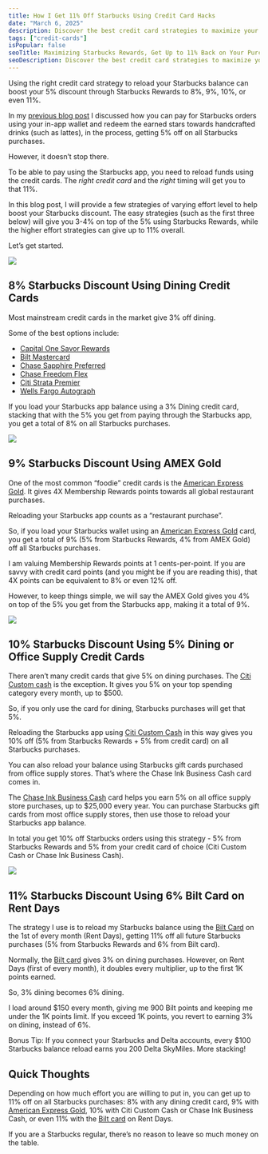 ```yaml
---
title: How I Get 11% Off Starbucks Using Credit Card Hacks
date: "March 6, 2025"
description: Discover the best credit card strategies to maximize your Starbucks discount!
tags: ["credit-cards"]
isPopular: false
seoTitle: Maximizing Starbucks Rewards, Get Up to 11% Back on Your Purchases.
seoDescription: Discover the best credit card strategies to maximize your Starbucks discount!
---
```

Using the right credit card strategy to reload your Starbucks balance can boost your 5% discount through Starbucks Rewards to 8%, 9%, 10%, or even 11%. 

In my [previous blog post](https://irtizahafiz.com/blog/is-starbucks-rewards-worth-it-in-2025) I discussed how you can pay for Starbucks orders using your in-app wallet and redeem the earned stars towards handcrafted drinks (such as lattes), in the process, getting 5% off on all Starbucks purchases. 

However, it doesn’t stop there. 

To be able to pay using the Starbucks app, you need to reload funds using the credit cards. The *right credit card* and the *right* timing will get you to that 11%. 

In this blog post, I will provide a few strategies of varying effort level to help boost your Starbucks discount. The easy strategies (such as the first three below) will give you 3-4% on top of the 5% using Starbucks Rewards, while the higher effort strategies can give up to 11% overall. 

Let’s get started. 

![](https://ds0fmzhunbzyk.cloudfront.net/credit-cards-photos/savor-one.png)

## 8% Starbucks Discount Using Dining Credit Cards

Most mainstream credit cards in the market give 3% off dining. 

Some of the best options include:

* [Capital One Savor Rewards](https://i.capitalone.com/GMEE0Fgpz)  
* [Bilt Mastercard](https://bilt.page/r/1YFG-4S1F)  
* [Chase Sapphire Preferred](https://www.referyourchasecard.com/19q/U38HTDCGS0)  
* [Chase Freedom Flex](https://www.referyourchasecard.com/18J/12K8NPLW0F)  
* [Citi Strata Premier](https://www.citi.com/credit-cards/citi-strata-premier-credit-card)  
* [Wells Fargo Autograph](https://creditcards.wellsfargo.com/autograph-visa-credit-card/?sub_channel=WEB&vendor_code=WF)

If you load your Starbucks app balance using a 3% Dining credit card, stacking that with the 5% you get from paying through the Starbucks app, you get a total of 8% on all Starbucks purchases. 

![](https://ds0fmzhunbzyk.cloudfront.net/credit-cards-photos/amex-gold.png)

## 9% Starbucks Discount Using AMEX Gold 

One of the most common “foodie” credit cards is the [American Express Gold](https://americanexpress.com/en-us/referral/gold-card?ref=MDIRTHku7w&xl=cp19). It gives 4X Membership Rewards points towards all global restaurant purchases. 

Reloading your Starbucks app counts as a “restaurant purchase”. 

So, if you load your Starbucks wallet using an [American Express Gold](https://americanexpress.com/en-us/referral/gold-card?ref=MDIRTHku7w&xl=cp19) card, you get a total of 9% (5% from Starbucks Rewards, 4% from AMEX Gold) off all Starbucks purchases. 

I am valuing Membership Rewards points at 1 cents-per-point. If you are savvy with credit card points (and you might be if you are reading this), that 4X points can be equivalent to 8% or even 12% off. 

However, to keep things simple, we will say the AMEX Gold gives you 4% on top of the 5% you get from the Starbucks app, making it a total of 9%. 

![](https://ds0fmzhunbzyk.cloudfront.net/credit-cards-photos/citi-custom-cash.png)

## 10% Starbucks Discount Using 5% Dining or Office Supply Credit Cards

There aren’t many credit cards that give 5% on dining purchases. The [Citi Custom cash](https://www.citi.com/credit-cards/citi-custom-cash-credit-card?category=view-all-credit-cards&intc=citihpmenu~creditcards~vac&afc=1C2) is the exception. It gives you 5% on your top spending category every month, up to $500.

So, if you only use the card for dining, Starbucks purchases will get that 5%.

Reloading the Starbucks app using [Citi Custom Cash](https://www.citi.com/credit-cards/citi-custom-cash-credit-card?category=view-all-credit-cards&intc=citihpmenu~creditcards~vac&afc=1C2) in this way gives you 10% off (5% from Starbucks Rewards \+ 5% from credit card) on all Starbucks purchases. 

You can also reload your balance using Starbucks gift cards purchased from office supply stores. That’s where the Chase Ink Business Cash card comes in. 

The [Chase Ink Business Cash](https://creditcards.chase.com/business-credit-cards/ink/cash) card helps you earn 5% on all office supply store purchases, up to $25,000 every year. You can purchase Starbucks gift cards from most office supply stores, then use those to reload your Starbucks app balance. 

In total you get 10% off Starbucks orders using this strategy \- 5% from Starbucks Rewards and 5% from your credit card of choice (Citi Custom Cash or Chase Ink Business Cash). 

![](https://ds0fmzhunbzyk.cloudfront.net/credit-cards-photos/bilt.png)

## 11% Starbucks Discount Using 6% Bilt Card on Rent Days

The strategy I use is to reload my Starbucks balance using the [Bilt Card](https://bilt.page/r/1YFG-4S1F) on the 1st of every month (Rent Days), getting 11% off all future Starbucks purchases (5% from Starbucks Rewards and 6% from Bilt card). 

Normally, the [Bilt card](https://bilt.page/r/1YFG-4S1F) gives 3% on dining purchases. However, on Rent Days (first of every month), it doubles every multiplier, up to the first 1K points earned. 

So, 3% dining becomes 6% dining. 

I load around $150 every month, giving me 900 Bilt points and keeping me under the 1K points limit. If you exceed 1K points, you revert to earning 3% on dining, instead of 6%. 

Bonus Tip: If you connect your Starbucks and Delta accounts, every $100 Starbucks balance reload earns you 200 Delta SkyMiles. More stacking\! 

## Quick Thoughts

Depending on how much effort you are willing to put in, you can get up to 11% off on all Starbucks purchases: 8% with any dining credit card, 9% with [American Express Gold](https://americanexpress.com/en-us/referral/gold-card?ref=MDIRTHku7w&xl=cp19), 10% with Citi Custom Cash or Chase Ink Business Cash, or even 11% with the [Bilt card](https://bilt.page/r/1YFG-4S1F) on Rent Days.  

If you are a Starbucks regular, there’s no reason to leave so much money on the table.